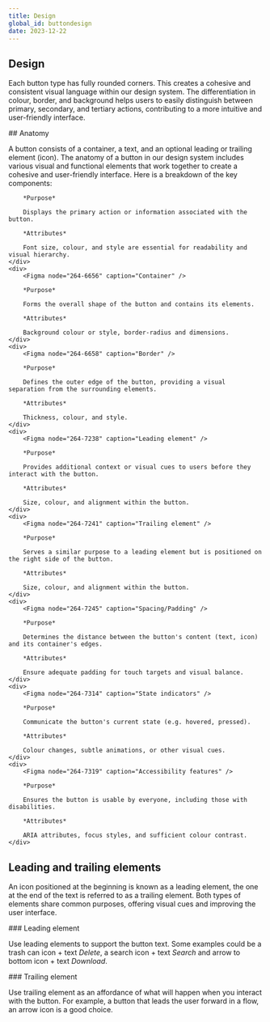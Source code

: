 ```yaml
---
title: Design
global_id: buttondesign
date: 2023-12-22
---
```


## Design

Each button type has fully rounded corners. This creates a cohesive and consistent visual language within our design system. The differentiation in colour, border, and background helps users to easily distinguish between primary, secondary, and tertiary actions, contributing to a more intuitive and user-friendly interface.
<Grid columns={3}>
<Figma node="258-2977" caption="A primary button has a solid container." />
<Figma node="258-2986" caption="A secondary button has a transparent container and 1 px border." />
<Figma node="258-2989" caption="A tertiary button has transparent container and no border." />
</Grid>

<Spacer size="medium" decorated />

<Grid columns={2}>

<div>
## Anatomy

A button consists of a container, a text, and an optional leading or trailing element (icon). The anatomy of a button in our design system includes various visual and functional elements that work together to create a cohesive and user-friendly interface. Here is a breakdown of the key components:
</div>


<Figma node="258-3056" caption="Container, text, leading and trailing element." />
</Grid>

<Grid columns={3}>
    <div>
        <Figma node="264-6654" caption="Text" />

        *Purpose*

        Displays the primary action or information associated with the button.

        *Attributes*

        Font size, colour, and style are essential for readability and visual hierarchy.
    </div>
    <div>
        <Figma node="264-6656" caption="Container" />

        *Purpose*

        Forms the overall shape of the button and contains its elements.

        *Attributes*

        Background colour or style, border-radius and dimensions.
    </div>
    <div>
        <Figma node="264-6658" caption="Border" />

        *Purpose*

        Defines the outer edge of the button, providing a visual separation from the surrounding elements.

        *Attributes*

        Thickness, colour, and style.
    </div> 
    <div>
        <Figma node="264-7238" caption="Leading element" />
        
        *Purpose*

        Provides additional context or visual cues to users before they interact with the button.

        *Attributes*

        Size, colour, and alignment within the button.
    </div>
    <div>
        <Figma node="264-7241" caption="Trailing element" />

        *Purpose*

        Serves a similar purpose to a leading element but is positioned on the right side of the button.

        *Attributes*

        Size, colour, and alignment within the button.
    </div>
    <div>
        <Figma node="264-7245" caption="Spacing/Padding" />

        *Purpose*

        Determines the distance between the button's content (text, icon) and its container's edges.

        *Attributes*

        Ensure adequate padding for touch targets and visual balance.
    </div>
    <div>
        <Figma node="264-7314" caption="State indicators" />

        *Purpose*

        Communicate the button's current state (e.g. hovered, pressed).

        *Attributes*

        Colour changes, subtle animations, or other visual cues.
    </div>
    <div>
        <Figma node="264-7319" caption="Accessibility features" />

        *Purpose*

        Ensures the button is usable by everyone, including those with disabilities.

        *Attributes*

        ARIA attributes, focus styles, and sufficient colour contrast.
    </div>
</Grid>

<Spacer size="medium" decorated />

## Leading and trailing elements

An icon positioned at the beginning is known as a leading element, the one at the end of the text is referred to as a trailing element. Both types of elements share common purposes, offering visual cues and improving the user interface. 

<Grid columns={2}>
<div>
### Leading element

Use leading elements to support the button text. 
Some examples could be a trash can icon + text *Delete*, 
a search icon + text *Search* and arrow to bottom icon + text *Download*. 
</div>

<Figma node="266-7387" caption="Leading elements that support the button text." />
</Grid>


<Grid columns={2}>
<div>
### Trailing element

Use trailing element as an affordance of what will happen when you interact with the button. For example, a button that leads the user forward in a flow, an arrow icon is a good choice.
</div>
<Figma node="266-7448" caption="The trailing element gives a hint on what is about to happen on click." />
</Grid>


